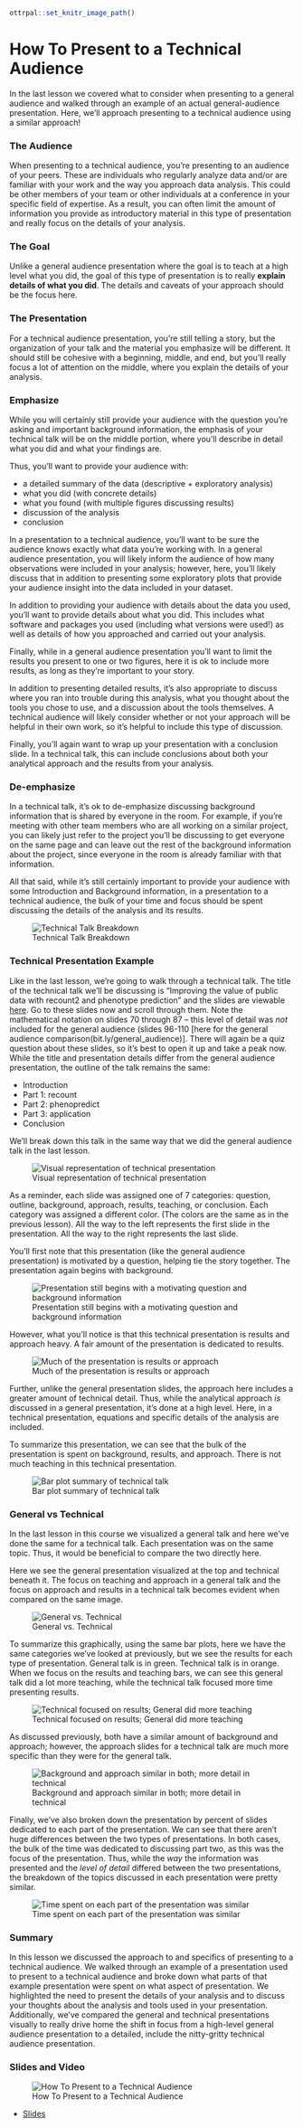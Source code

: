 ```r
ottrpal::set_knitr_image_path()
```
# How To Present to a Technical Audience

In the last lesson we covered what to consider when presenting to a general audience and walked through an example of an actual general-audience presentation. Here, we'll approach presenting to a technical audience using a similar approach!

### The Audience

When presenting to a technical audience, you're presenting to an audience of your peers. These are individuals who regularly analyze data and/or are familiar with your work and the way you approach data analysis. This could be other members of your team or other individuals at a conference in your specific field of expertise. As a result, you can often limit the amount of information you provide as introductory material in this type of presentation and really focus on the details of your analysis.


### The Goal

Unlike a general audience presentation where the goal is to teach at a high level what you did, the goal of this type of presentation is to really **explain details of what you did**. The details and caveats of your approach should be the focus here.

### The Presentation

For a technical audience presentation, you're still telling a story, but the organization of your talk and the material you emphasize will be different. It should still be cohesive with a beginning, middle, and end, but you'll really focus a lot of attention on the middle, where you explain the details of your analysis.


### Emphasize

While you will certainly still provide your audience with the question you're asking and important background information, the emphasis of your technical talk will be on the middle portion, where you'll describe in detail what you did and what your findings are.

Thus, you'll want to provide your audience with:

* a detailed summary of the data (descriptive + exploratory analysis)
* what you did (with concrete details)
* what you found (with multiple figures discussing results)
* discussion of the analysis
* conclusion

In a presentation to a technical audience, you'll want to be sure the audience knows exactly what data you're working with. In a general audience presentation, you will likely inform the audience of how many observations were included in your analysis; however, here, you'll likely discuss that in addition to presenting some exploratory plots that provide your audience insight into the data included in your dataset.

In addition to providing your audience with details about the data you used, you'll want to provide details about what you did. This includes what software and packages you used (including what versions were used!) as well as details of how you approached and carried out your analysis.

Finally, while in a general audience presentation you'll want to limit the results you present to one or two figures, here it is ok to include more results, as long as they're important to your story.

In addition to presenting detailed results, it's also appropriate to discuss where you ran into trouble during this analysis, what you thought about the tools you chose to use, and a discussion about the tools themselves. A technical audience will likely consider whether or not your approach will be helpful in their own work, so it's helpful to include this type of discussion.

Finally, you'll again want to wrap up your presentation with a conclusion slide. In a technical talk, this can include conclusions about both your analytical approach and the results from your analysis.

### De-emphasize

In a technical talk, it's ok to de-emphasize discussing background information that is shared by everyone in the room. For example, if you're meeting with other team members who are all working on a similar project, you can likely just refer to the project you'll be discussing to get everyone on the same page and can leave out the rest of the background information about the project, since everyone in the room is already familiar with that information.

All that said, while it's still certainly important to provide your audience with some Introduction and Background information, in a presentation to a technical audience, the bulk of your time and focus should be spent discussing the details of the analysis and its results.


![Technical Talk Breakdown](https://docs.google.com/presentation/d/1EromtzNJS1mzKLOHzV4Cwes4XhrMR23dMXtjqOCUVzk/export/png?id=1EromtzNJS1mzKLOHzV4Cwes4XhrMR23dMXtjqOCUVzk&pageid=g3eb60054e7_0_0)

### Technical Presentation Example

Like in the last lesson, we're going to walk through a technical talk. The title of the technical talk we'll be discussing is "Improving the value of public data with recount2 and phenotype prediction" and the slides are viewable [here](bit.ly/technical_audience). Go to these slides now and scroll through them. Note the mathematical notation on slides 70 through 87 -- this level of detail was *not* included for the general audience (slides 96-110 [here for the general audience comparison(bit.ly/general_audience)]. There will again be a quiz question about these slides, so it's best to open it up and take a peak now. While the title and presentation details differ from the general audience presentation, the outline of the talk remains the same:

- Introduction
- Part 1: recount
- Part 2: phenopredict
- Part 3: application
- Conclusion

We'll break down this talk in the same way that we did the general audience talk in the last lesson.


![Visual representation of technical presentation](https://docs.google.com/presentation/d/1EromtzNJS1mzKLOHzV4Cwes4XhrMR23dMXtjqOCUVzk/export/png?id=1EromtzNJS1mzKLOHzV4Cwes4XhrMR23dMXtjqOCUVzk&pageid=g3eb60054e7_0_192)

As a reminder, each slide was assigned one of 7 categories: question, outline, background, approach, results, teaching, or conclusion. Each category was assigned a different color. (The colors are the same as in the previous lesson). All the way to the left represents the first slide in the presentation. All the way to the right represents the last slide.

You'll first note that this presentation (like the general audience presentation) is motivated by a question, helping tie the story together. The presentation again begins with background.


![Presentation still begins with a motivating question and background information](https://docs.google.com/presentation/d/1EromtzNJS1mzKLOHzV4Cwes4XhrMR23dMXtjqOCUVzk/export/png?id=1EromtzNJS1mzKLOHzV4Cwes4XhrMR23dMXtjqOCUVzk&pageid=g3eb60054e7_0_699)

However, what you'll notice is that this technical presentation is results and approach heavy. A fair amount of the presentation is dedicated to results.


![Much of the presentation is results or approach](https://docs.google.com/presentation/d/1EromtzNJS1mzKLOHzV4Cwes4XhrMR23dMXtjqOCUVzk/export/png?id=1EromtzNJS1mzKLOHzV4Cwes4XhrMR23dMXtjqOCUVzk&pageid=g3eb60054e7_0_606)

Further, unlike the general presentation slides, the approach here includes a greater amount of technical detail. Thus, while the analytical approach *is* discussed in a general presentation, it's done at a high level. Here, in a technical presentation, equations and specific details of the analysis are included.

To summarize this presentation, we can see that the bulk of the presentation is spent on background, results, and approach. There is not much teaching in this technical presentation.


![Bar plot summary of technical talk](https://docs.google.com/presentation/d/1EromtzNJS1mzKLOHzV4Cwes4XhrMR23dMXtjqOCUVzk/export/png?id=1EromtzNJS1mzKLOHzV4Cwes4XhrMR23dMXtjqOCUVzk&pageid=g2bfdb07292_0_151)

### General vs Technical

In the last lesson in this course we visualized a general talk and here we've done the same for a technical talk. Each presentation was on the same topic. Thus, it would be beneficial to compare the two directly here.

Here we see the general presentation visualized at the top and technical beneath it. The focus on teaching and approach in a general talk and the focus on approach and results in a technical talk becomes evident when compared on the same image.


![General vs. Technical](https://docs.google.com/presentation/d/1EromtzNJS1mzKLOHzV4Cwes4XhrMR23dMXtjqOCUVzk/export/png?id=1EromtzNJS1mzKLOHzV4Cwes4XhrMR23dMXtjqOCUVzk&pageid=g3f9d5b130f_0_25)

To summarize this graphically, using the same bar plots, here we have the same categories we've looked at previously, but we see the results for each type of presentation. General talk is in green. Technical talk is in orange. When we focus on the results and teaching bars, we can see this general talk did a lot more teaching, while the technical talk focused more time presenting results.


![Technical focused on results; General did more teaching](https://docs.google.com/presentation/d/1EromtzNJS1mzKLOHzV4Cwes4XhrMR23dMXtjqOCUVzk/export/png?id=1EromtzNJS1mzKLOHzV4Cwes4XhrMR23dMXtjqOCUVzk&pageid=g3eb60054e7_0_188)

As discussed previously, both have a similar amount of background and approach; however, the approach slides for a technical talk are much more specific than they were for the general talk.


![Background and approach similar in both; more detail in technical](https://docs.google.com/presentation/d/1EromtzNJS1mzKLOHzV4Cwes4XhrMR23dMXtjqOCUVzk/export/png?id=1EromtzNJS1mzKLOHzV4Cwes4XhrMR23dMXtjqOCUVzk&pageid=g3f9d5b130f_0_12)

Finally, we've also broken down the presentation by percent of slides dedicated to each part of the presentation. We can see that there aren't huge differences between the two types of presentations. In both cases, the bulk of the time was dedicated to discussing part two, as this was the focus of the presentation. Thus, while the *way* the information was presented and the *level of detail* differed between the two presentations, the breakdown of the topics discussed in each presentation were pretty similar.


![Time spent on each part of the presentation was similar](https://docs.google.com/presentation/d/1EromtzNJS1mzKLOHzV4Cwes4XhrMR23dMXtjqOCUVzk/export/png?id=1EromtzNJS1mzKLOHzV4Cwes4XhrMR23dMXtjqOCUVzk&pageid=g3eb60054e7_0_337)

### Summary

In this lesson we discussed the approach to and specifics of presenting to a technical audience. We walked through an example of a presentation used to present to a technical audience and broke down what parts of that example presentation were spent on what aspect of presentation. We highlighted the need to present the details of your analysis and to discuss your thoughts about the analysis and tools used in your presentation. Additionally, we've compared the general and technical presentations visually to really drive home the shift in focus from a high-level general audience presentation to a detailed, include the nitty-gritty technical audience presentation.



### Slides and Video

![How To Present to a Technical Audience](https://www.youtube.com/watch?v=niZ2fkeqwY4)

* [Slides](https://docs.google.com/presentation/d/1EromtzNJS1mzKLOHzV4Cwes4XhrMR23dMXtjqOCUVzk/edit?usp=sharing)
